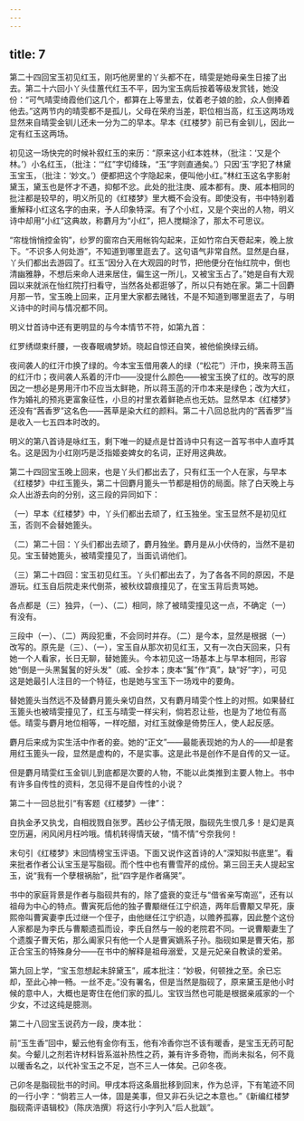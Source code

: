 ```yaml
---
---
---
```

title: 7
---




第二十四回宝玉初见红玉，刚巧他房里的丫头都不在，晴雯是她母亲生日接了出去。第二十六回小丫头佳蕙代红玉不平，因为宝玉病后按着等级发赏钱，她没份：“可气晴雯绮霞他们这几个，都算在上等里去，仗着老子娘的脸，众人倒捧着他去。”这两节内的晴雯都不是孤儿，父母在荣府当差，职位相当高，红玉这两场戏显然来自晴雯金钏儿还未一分为二的早本。早本《红楼梦》前已有金钏儿，因此一定有红玉这两场。

初见这一场快完的时候补叙红玉的来历：“原来这小红本姓林，（批注：‘又是个林。’）小名红玉，（批注：‘“红”字切绛珠，“玉”字则直通矣。’）只因‘玉’字犯了林黛玉宝玉，（批注：‘妙文。’）便都把这个字隐起来，便叫他小红。”林红玉这名字影射黛玉，黛玉也是怀才不遇，抑郁不忿。此处的批注庚、戚本都有。庚、戚本相同的批注都是较早的，明义所见的《红楼梦》里大概不会没有。即使没有，书中特别着重解释小红这名字的由来，予人印象特深。有了个小红，又是个突出的人物，明义诗中却用“小红”这典故，称麝月为“小红”，把人搅糊涂了，那太不可思议。

“帘栊悄悄控金钩”，纱罗的窗帘白天用帐钩勾起来，正如竹帘白天卷起来，晚上放下。“不识多人何处游”，不知道到哪里逛去了。这句语气非常自然。显然是白昼，丫头们都出去游园了。红玉“因分入在大观园的时节，把他便分在怡红院中，倒也清幽雅静，不想后来命人进来居住，偏生这一所儿，又被宝玉占了。”她是自有大观园以来就派在怡红院打扫看守，当然各处都逛够了，所以只有她在家。第二十回麝月那一节，宝玉晚上回来，正月里大家都去赌钱，不是不知道到哪里逛去了，与明义诗中的时间与情况都不同。

明义廿首诗中还有更明显的与今本情节不符，如第九首：

红罗绣缬束纤腰，一夜春眠魂梦娇。晓起自惊还自笑，被他偷换绿云绡。

夜间袭人的红汗巾换了绿的。今本宝玉借用袭人的绿（“松花”）汗巾，换来蒋玉菡的红汗巾；夜间袭人系着的汗巾——没提什么颜色——被宝玉换了红的。改写的原因之一想必是男用汗巾不应当太鲜艳，所以蒋玉菡的汗巾本来是绿色；改为大红，作为婚礼的预兆更富象征性，小旦的衬里衣着鲜艳点也无妨。显然早本《红楼梦》还没有“茜香罗”这名色——茜草是染大红的颜料。第二十八回总批内的“茜香罗”当是收入一七五四本时改的。

明义的第八首诗是咏红玉，剩下唯一的疑点是廿首诗中只有这一首写书中人直呼其名。这是因为小红刚巧是泛指姬妾婢女的名词，正好用这典故。

第二十四回宝玉晚上回来，也是丫头们都出去了，只有红玉一个人在家，与早本《红楼梦》中红玉篦头，第二十回麝月篦头一节都是相仿的局面。除了白天晚上与众人出游去向的分别，这三段的异同如下：

（一）早本《红楼梦》中，丫头们都出去顽了，红玉独坐。宝玉显然不是初见红玉，否则不会替她篦头。

（二）第二十回：丫头们都出去顽了，麝月独坐。麝月是从小伏侍的，当然不是初见。宝玉替她篦头，被晴雯撞见了，当面讥诮他们。

（三）第二十四回：宝玉初见红玉。丫头们都出去了，为了各各不同的原因，不是游玩。红玉自后院走来代倒茶，被秋纹碧痕撞见了，在宝玉背后责骂她。

各点都是（三）独异，（一）、（二）相同，除了被晴雯撞见这一点，不确定（一）有没有。

三段中（一）、（二）两段犯重，不会同时并存。（二）是今本，显然是根据（一）改写的。原先是（三）、（一），宝玉自从那次初见红玉，又有一次白天回来，只有她一个人看家，长日无聊，替她篦头。今本初见这一场基本上与早本相同，形容她“倒是一头黑鬒鬒的好头发”（戚、全抄本；庚本“鬒”作“真”，缺“好”字），可见这是她最引人注目的一个特征，也是她与宝玉下一场戏中的要角。

替她篦头当然远不及替麝月篦头亲切自然，又有麝月晴雯个性上的对照。如果替红玉篦头也被晴雯撞见了，红玉与晴雯一样尖利，倘若忍让些，也是为了地位有高低。晴雯与麝月地位相等，一样吃醋，对红玉就像是倚势压人，使人起反感。

麝月后来成为实生活中作者的妾。她的“正文”——最能表现她的为人的——却是套用红玉篦头一段，显然是虚构的，不是实事。这是此书是创作不是自传的又一证。

但是麝月晴雯红玉金钏儿到底都是次要的人物，不能以此类推到主要人物上。书中有许多自传性的资料，怎见得不是自传性的小说？

第二十一回总批引“有客题《红楼梦》一律”：

自执金矛又执戈，自相戕戮自张罗。茜纱公子情无限，脂砚先生恨几多！是幻是真空历遍，闲风闲月枉吟哦。情机转得情天破，“情不情”兮奈我何！

末句引《红楼梦》末回情榜宝玉评语。下面又说作这首诗的人“深知拟书底里”。看来批者作者公认宝玉是写脂砚。而个性中也有曹雪芹的成份。第三回王夫人提起宝玉，说“我有一个孽根祸胎”，批“四字是作者痛哭”。

书中的家庭背景是作者与脂砚共有的，除了盛衰的变迁与“借省亲写南巡”，还有以祖母为中心的特点。曹寅死后他的独子曹颙继任江宁织造，两年后曹颙又早死，康熙帝叫曹寅妻李氏过继一个侄子，由他继任江宁织造，以赡养孤寡，因此整个这份人家都是为李氏与曹颙遗孤而设，李氏自然与一般的老院君不同。一说曹颙妻生了个遗腹子曹天佑，那么阖家只有他一个人是曹寅嫡系子孙。脂砚如果是曹天佑，那正合宝玉的特殊身分——在书中的解释是祖母溺爱，又是元妃亲自教读的爱弟。

第九回上学，“宝玉忽想起未辞黛玉”，戚本批注：“妙极，何顿挫之至。余已忘却，至此心神一畅。一丝不走。”没有署名，但是当然是脂砚了，原来黛玉是他小时候的意中人，大概也是寄住在他们家的孤儿。宝钗当然也可能是根据亲戚家的一个少女，不过这纯是臆测。

第二十八回宝玉说药方一段，庚本批：

前“玉生香”回中，颦云他有金你有玉，他有冷香你岂不该有暖香，是宝玉无药可配矣。今颦儿之剂若许材料皆系滋补热性之药，兼有许多奇物，而尚未拟名，何不竟以暖香名之，以代补宝玉之不足，岂不三人一体矣。己卯冬夜。

己卯冬是脂砚批书的时间。甲戌本将这条眉批移到回末，作为总评，下有笔迹不同的一行小字：“倘若三人一体，固是美事，但又非石头记之本意也。”《新编红楼梦脂砚斋评语辑校》（陈庆浩撰）将这行小字列入“后人批跋”。